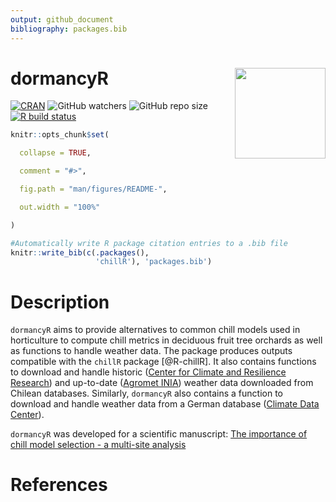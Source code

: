 ```yaml
---
output: github_document
bibliography: packages.bib
---
```


# dormancyR <a><img src='man/figures/dormancyR.png' align="right" height="145" /></a>

<!-- badges: start -->
[![CRAN](https://www.r-pkg.org/badges/version/dormancyR)](https://CRAN.R-project.org/package=dormancyR)
![GitHub watchers](https://img.shields.io/github/watchers/EduardoFernandezC/dormancyR?label=Watch&style=social)
![GitHub repo size](https://img.shields.io/github/repo-size/EduardoFernandezC/dormancyR)
[![R build status](https://github.com/EduardoFernandezC/dormancyR/workflows/R-CMD-check/badge.svg)](https://github.com/EduardoFernandezC/dormancyR/actions?workflow=R-CMD-check)
<!-- badges: end -->


<!-- README.md is generated from README.Rmd. Please edit that file -->

```r

knitr::opts_chunk$set(

  collapse = TRUE,

  comment = "#>",

  fig.path = "man/figures/README-",

  out.width = "100%"

)

```


```r
#Automatically write R package citation entries to a .bib file
knitr::write_bib(c(.packages(), 
                   'chillR'), 'packages.bib')
```

# Description

`dormancyR` aims to provide alternatives to common chill models used in horticulture to compute chill metrics in deciduous fruit tree orchards as well as functions to handle weather data. The package produces outputs compatible with the `chillR` package [@R-chillR]. It also contains functions to download and handle historic ([Center for Climate and Resilience Research](<https://www.cr2.cl>)) and up-to-date ([Agromet INIA](<https://www.agromet.cl/datos-historicos>)) weather data downloaded from Chilean databases. Similarly, `dormancyR` also contains a function to download and handle weather data from a German database ([Climate Data Center](<https://cdc.dwd.de/portal/>)).

`dormancyR` was developed for a scientific manuscript: [The importance of chill model selection - a multi-site analysis](<https://doi.org/10.1016/j.eja.2020.126103>)

# References

